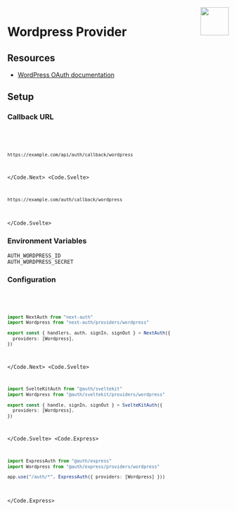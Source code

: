 
<img align="right" src="/img/providers/wordpress.svg" height="64" width="64" />

# Wordpress Provider

## Resources

- [WordPress OAuth documentation](https://developer.wordpress.com/docs/oauth2/)

## Setup

### Callback URL

<Code>
  <Code.Next>

```bash
https://example.com/api/auth/callback/wordpress
```

  </Code.Next>
  <Code.Svelte>

```bash
https://example.com/auth/callback/wordpress
```

  </Code.Svelte>
</Code>

### Environment Variables

```
AUTH_WORDPRESS_ID
AUTH_WORDPRESS_SECRET
```

### Configuration

<Code>
  <Code.Next>

```ts filename="/auth.ts"
import NextAuth from "next-auth"
import Wordpress from "next-auth/providers/wordpress"

export const { handlers, auth, signIn, signOut } = NextAuth({
  providers: [Wordpress],
})
```

  </Code.Next>
  <Code.Svelte>

```ts filename="/src/auth.ts"
import SvelteKitAuth from "@auth/sveltekit"
import Wordpress from "@auth/sveltekit/providers/wordpress"

export const { handle, signIn, signOut } = SvelteKitAuth({
  providers: [Wordpress],
})
```

  </Code.Svelte>
  <Code.Express>

```ts filename="/src/app.ts"
import ExpressAuth from "@auth/express"
import Wordpress from "@auth/express/providers/wordpress"

app.use("/auth/*", ExpressAuth({ providers: [Wordpress] }))
```

  </Code.Express>
</Code>
